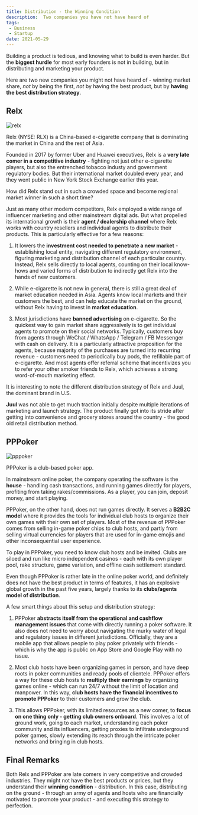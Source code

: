 ```yaml
---
title: Distribution - the Winning Condition
description:  Two companies you have not have heard of
tags:
 - Business
 - Startup
date: 2021-05-29
---
```


Building a product is tedious, and knowing what to build is even harder. But the **biggest hurdle** for most early founders is not in building, but in distributing and marketing your product.

Here are two new companies you might not have heard of - winning market share, *not* by being the first, *not* by having the best product, but by **having the best distribution strategy**. 



## Relx

![relx](relx.jpeg)

Relx (NYSE: RLX) is a China-based e-cigarette company that is dominating the market in China and the rest of Asia. 

Founded in 2017 by former Uber and Huawei executives, Relx is a **very late comer in a competitive industry** - fighting not just other e-cigarette players, but also the entrenched tobacco industy and government regulatory bodies. But their international market doubled every year, and they went public in New York Stock Exchange earlier this year. 

How did Relx stand out in such a crowded space and become regional market winner in such a short time?

Just as many other modern competitors, Relx employed a wide range of influencer marketing and other mainstream digital ads. But what propelled its international growth is their **agent / dealership channel** where Relx works with country resellers and individual agents to distribute their products. This is particularly effective for a few reasons:

1. It lowers the **investment cost needed to penetrate a new market** - establishing local entity, navigating different regulatory environment, figuring marketing and distribution channel of each particular country. Instead, Relx sells directly to local agents, counting on their local know-hows and varied forms of distribution to indirectly get Relx into the hands of new customers. 

2. While e-cigarette is not new in general, there is still a great deal of market education needed in Asia. Agents know local markets and their customers the best, and can help educate the market on the ground, without Relx having to invest in **market education**.

3. Most jurisdictions have **banned advertising** on e-cigarette. So the quickest way to gain market share aggressively is to get individual agents to promote on their social networks. Typically, customers buy from agents through WeChat / WhatsApp / Telegram / FB Messenger with cash on delivery. It is a particularly attractive proposition for the agents, because majority of the purchases are turned into recurring revenue - customers need to periodically buy pods, the refillable part of e-cigarette. And most agents offer referral scheme that incentivizes you to refer your other smoker friends to Relx, which achieves a strong word-of-mouth marketing effect.

It is interesting to note the different distribution strategy of Relx and Juul, the dominant brand in U.S. 

**Juul** was not able to get much traction initially despite multiple iterations of marketing and launch strategy. The product finally got into its stride after getting into convenience and grocery stores around the country - the good old retail distribution method.


## PPPoker

![pppoker](pppoker.jpeg)

PPPoker is a club-based poker app.

In mainstream online poker, the company operating the software is the **house** - handling cash transactions, and running games directly for players, profiting from taking rakes/commissions. As a player, you can join, deposit money, and start playing.

PPPoker, on the other hand, does not run games directly. It serves a **B2B2C model** where it provides the tools for individual club hosts to organize their own games with their own set of players. Most of the revenue of PPPoker comes from selling in-game poker chips to club hosts, and partly from selling virtual currencies for players that are used for in-game emojis and other inconsequential user experience. 

To play in PPPoker, you need to know club hosts and be invited. Clubs are siloed and run like micro independent casinos - each with its own player pool, rake structure, game variation, and offline cash settlement standard. 

Even though PPPoker is rather late in the online poker world, and definitely does not have the best product in terms of features, it has an explosive global growth in the past five years, largely thanks to its **clubs/agents model of distribution**. 

A few smart things about this setup and distribution strategy:

1. PPPoker **abstracts itself from the operational and cashflow management issues** that come with directly running a poker software. It also does not need to worry about navigating the murky water of legal and regulatory issues in different jurisdictions. Officially, they are a mobile app that allows people to play poker privately with friends - which is why the app is public on App Store and Google Play with no issue.

2. Most club hosts have been organizing games in person, and have deep roots in poker communities and ready pools of clientele. PPPoker offers a way for these club hosts to **multiply their earnings** by organizing games online - which can run 24/7 without the limit of location and manpower. In this way, **club hosts have the financial incentives to promote PPPoker** to their customers and grow the club.

3. This allows PPPoker, with its limited resources as a new comer, to **focus on one thing only - getting club owners onboard**. This involves a lot of ground work, going to each market, understanding each poker community and its influencers, getting proxies to infiltrate underground poker games, slowly extending its reach through the intricate poker networks and bringing in club hosts.


## Final Remarks

Both Relx and PPPoker are late comers in very competitive and crowded industries. They might not have the best products or prices, but they understand their **winning condition** - distribution. In this case, distributing on the ground - through an army of agents and hosts who are financially motivated to promote your product - and executing this strategy to perfection.








